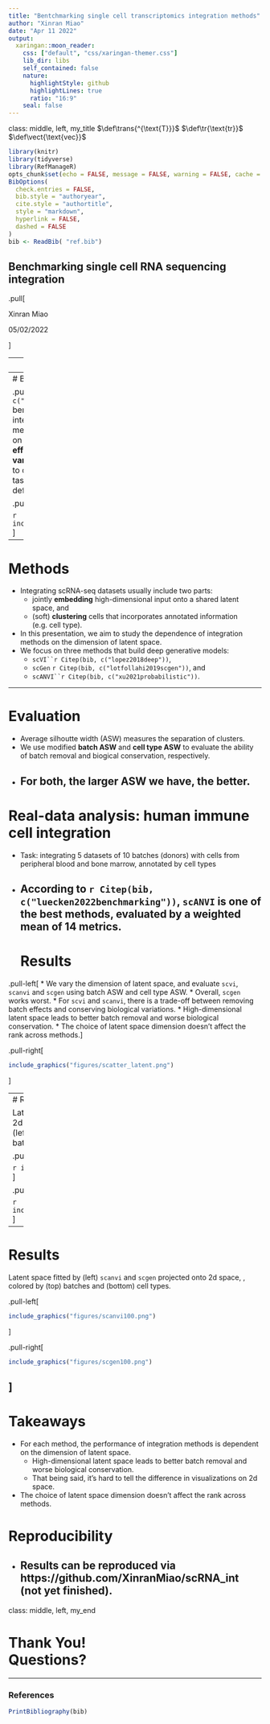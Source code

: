 ```yaml
---
title: "Bentchmarking single cell transcriptomics integration methods"
author: "Xinran Miao"
date: "Apr 11 2022"
output:
  xaringan::moon_reader:
    css: ["default", "css/xaringan-themer.css"]
    lib_dir: libs
    self_contained: false
    nature:
      highlightStyle: github
      highlightLines: true
      ratio: "16:9"
    seal: false
---
```



class: middle, left, my_title
$\def\trans{^{\text{T}}}$
$\def\tr{\text{tr}}$
$\def\vect{\text{vec}}$

```r
library(knitr)
library(tidyverse)
library(RefManageR)
opts_chunk$set(echo = FALSE, message = FALSE, warning = FALSE, cache = T, dpi = 200, fig.align = "center", fig.width = 6, fig.height = 3)
BibOptions(
  check.entries = FALSE, 
  bib.style = "authoryear", 
  cite.style = "authortitle",
  style = "markdown",
  hyperlink = FALSE, 
  dashed = FALSE
)
bib <- ReadBib( "ref.bib")
```


## Benchmarking single cell RNA sequencing integration


.pull[



Xinran Miao

05/02/2022

]


---
# Background

* **Dataset**: Single-cell RNA sequencing (scRNA-seq) datasets.
    * each dataset consists of a `cell` by `gene` expression matrix, where cells are annotated with batches and labels.
* **Goal**: Combining high-throughput sequencing datasets to produce a self-consistent version of the data for downstream analysis.

* **Reason**: Integrating scRNA-seq helps biological findings.



* **Challenges**: 
   * Dealing with noise, sparsity, batch effects and rare cell types.
   * Evaluating integration methods.

---
# Background



.pull-left[
* `r Citep(bib, c("luecken2022benchmarking"))` benchmarked 68 methods in 13 integration tasks.
* They used 14 metrics to evaluate integration methods on their ability to
   * **remove batch effects**, and
   * **conserve biological variations**.
* They provided guidelines to choose an integration method given a task.
* For all methods, they used default parameters.
]

.pull-right[


```r
include_graphics("figures/fig3a.png")
```
]
---

# Methods

* Integrating scRNA-seq datasets usually include two parts:
    * jointly **embedding** high-dimensional input onto a shared latent space, and
    * (soft) **clustering** cells that incorporates annotated information (e.g. cell type).

* In this presentation, we aim to study the dependence of integration methods on the dimension of latent space.
* We focus on three methods that build deep generative models: 
    * `scVI``r Citep(bib, c("lopez2018deep"))`,
    * `scGen` `r Citep(bib, c("lotfollahi2019scgen"))`, and
    * `scANVI``r Citep(bib, c("xu2021probabilistic"))`.


---

# Evaluation
* Average silhoutte width (ASW) measures the separation of clusters.
* We use modified **batch ASW** and **cell type ASW** to evaluate the ability of batch removal and biogical conservation, respectively.
* For both, the larger ASW we have, the better.
---

# Real-data analysis: human immune cell integration
* Task: integrating 5 datasets of 10 batches (donors) with cells from peripheral blood and bone marrow, annotated by cell types
* According to `r Citep(bib, c("luecken2022benchmarking"))`, `scANVI` is one of the best methods, evaluated by a weighted mean of 14 metrics.
---
# Results

.pull-left[
* We vary the dimension of latent space, and evaluate `scvi`, `scanvi` and `scgen` using batch ASW and cell type ASW.
* Overall, `scgen` works worst.
* For `scvi` and `scanvi`, there is a trade-off between removing batch effects and conserving biological variations.
   * High-dimensional latent space leads to better batch removal and worse biological conservation.
   * The choice of latent space dimension doesn't affect the rank across methods.
]

.pull-right[

```r
include_graphics("figures/scatter_latent.png")
```
]



---
# Results

Latent space fitted by `scvi` projected onto 2d space, with dimension of latent space (left) 5 and (right) 100, colored by (top) batches and (bottom) cell types. 

.pull-left[

```r
include_graphics("figures/scvi5.png")
```
]

.pull-right[

```r
include_graphics("figures/scvi100.png")
```
]
---

# Results

Latent space fitted by (left) `scanvi` and `scgen` projected onto 2d space, , colored by (top) batches and (bottom) cell types. 

.pull-left[

```r
include_graphics("figures/scanvi100.png")
```
]

.pull-right[

```r
include_graphics("figures/scgen100.png")
```
]
---
# Takeaways

* For each method, the performance of integration methods is dependent on the dimension of latent space.
    * High-dimensional latent space leads to better batch removal and worse biological conservation.
    * That being said, it's hard to tell the difference in visualizations on 2d space.
* The choice of latent space dimension doesn't affect the rank across methods.

# Reproducibility
* Results can be reproduced via https://github.com/XinranMiao/scRNA_int (not yet finished).
---

class: middle, left, my_end


# Thank You! <br> Questions?

---
### References
```r
PrintBibliography(bib)
```